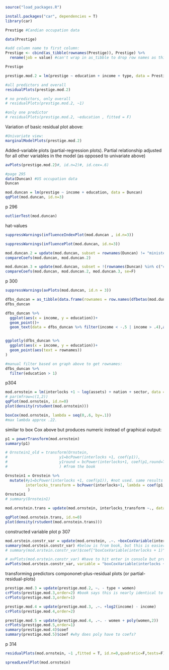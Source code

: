 ```r
source("load_packages.R")

install.packages("car", dependencies = T)
library(car)

Prestige #Candian occupation data
```

```r
data(Prestige)

#add column name to first column:
Prestige <- cbind(as_tibble(rownames(Prestige)), Prestige) %>% 
  rename(job = value) #can't wrap in as_tibble to drop row names as this messes up the labeling on Avplots 

Prestige
```

```r
prestige.mod.2 = lm(prestige ~ education + income + type, data = Prestige)
```

```r
#all predictors and overall
residualPlots(prestige.mod.2)

# no predictors, only overall
# residualPlots(prestige.mod.2, ~1) 

#only one predictor
# residualPlots(prestige.mod.2, ~education , fitted = F) 
```

Variation of basic residual plot above:
```r
#Univariate view:
marginalModelPlots(prestige.mod.2)

```

Added-variable plots (partial-regression plots). Partial relationship adjusted for all other variables in the model (as opposed to univariate above)
```r
avPlots(prestige.mod.2)#, id.n=2)#, id.cex=.6)
```

```r
#page 295
data(Duncan) #US occupation data
Duncan
```
```r
mod.duncan = lm(prestige ~ income + education, data = Duncan)
qqPlot(mod.duncan, id.n=3)
```
p 296
```r
outlierTest(mod.duncan)
```

hat-values
```r
suppressWarnings(influenceIndexPlot(mod.duncan , id.n=3))
```
```r
suppressWarnings(influencePlot(mod.duncan, id.n=3))
```

```r
mod.duncan.2 = update(mod.duncan, subset = rownames(Duncan) != "minister")
compareCoefs(mod.duncan, mod.duncan.2)
```

```r
mod.duncan.3 = update(mod.duncan, subset = !(rownames(Duncan) %in% c("conductor","minister")))
compareCoefs(mod.duncan, mod.duncan.2, mod.duncan.3, se=F)
```

p 300
```r
suppressWarnings(avPlots(mod.duncan, id.n = 3))
```
```r
dfbs_duncan = as_tibble(data.frame(rownames = row.names(dfbetas(mod.duncan)),dfbetas(mod.duncan)))
dfbs_duncan
```

```r

dfbs_duncan %>% 
  ggplot(aes(x = income, y = education))+
  geom_point()+
  geom_text(data = dfbs_duncan %>% filter(income < -.5 | income > .4),aes(income,education,label=rownames))


ggplotly(dfbs_duncan %>% 
  ggplot(aes(x = income, y = education))+
  geom_point(aes(text = rownames))
)
```


```r
#manual filter based on graph above to get rownames:
dfbs_duncan %>% 
  filter(education > 1)
```

p304
```r
mod.ornstein = lm(interlocks +1 ~ log(assets) + nation + sector, data = Ornstein)
# par(mfrow=c(1,2))
qqPlot(mod.ornstein, id.n=0)
plot(density(rstudent(mod.ornstein)))

```


```r
boxCox(mod.ornstein, lambda = seq(0,.6, by=.1))
#max lambda approx .22. 
```
similar to box Cox above but produces numeric instead of graphical output:
```r
p1 = powerTransform(mod.ornstein)
summary(p1)
```

```r
# Ornstein1_old = transform(Ornstein,
#                       y1=bcPower(interlocks +1, coef(p1)),
#                       y1round = bcPower(interlocks+1, coef(p1,round=T))
#                       ) #from the book

Ornstein1 = Ornstein %>% 
  mutate(#y1=bcPower(interlocks +1, coef(p1)), #not used. same results as rounded below
         interlocks_transform = bcPower(interlocks+1, lambda = coef(p1,round=T)) 
          )
Ornstein1
# summary(Ornstein1)

```

```r
mod.ornstein.trans = update(mod.ornstein, interlocks_transform ~., data = Ornstein1)

qqPlot(mod.ornstein.trans, id.n=0)
plot(density(rstudent(mod.ornstein.trans)))
```

constructed variable plot p 307
```r
mod.orstein.constr_var = update(mod.ornstein, .~. +boxCoxVariable(interlocks+1))
summary(mod.orstein.constr_var) #below is from book, but this is easier code and you just find that variable in table
# summary(mod.orstein.constr_var)$coef["boxCoxVariable(interlocks + 1)",]#drop = F]

```

```r

# avPlots(mod.orstein.constr_var) #have to hit enter in console but produces all vars
avPlots(mod.orstein.constr_var, variable = "boxCoxVariable(interlocks + 1)")


```

transforming predictors
compononet-plus-residual plots (or partial-residual-plots)
```r
prestige.mod.3 = update(prestige.mod.2, ~. - type + women)
crPlots(prestige.mod.3,order=2) #book says this is nearly identical to order=1 and CERES plots
crPlots(prestige.mod.3,order=1)
```

```r
prestige.mod.4 = update(prestige.mod.3, .~. +log2(income) - income)
crPlots(prestige.mod.4,order=2)
```

```r
prestige.mod.5 = update(prestige.mod.4, .~. - women + poly(women,2))
crPlots(prestige.mod.5,order=1)
summary(prestige.mod.4)$coef
summary(prestige.mod.5)$coef #why does poly have to coefs?
```
p 314
```r
residualPlots(mod.ornstein, ~1 ,fitted = T, id.n=0,quadratic=F,tests=F)
```
```r
spreadLevelPlot(mod.ornstein)
```

